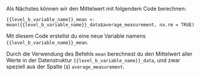 Als Nächstes können wir den Mittelwert mit folgendem Code berechnen:

```
{{level_b_variable_name}}_mean <- mean({{level_b_variable_name}}_data$average_measurement, na.rm = TRUE) 
```

Mit diesem Code erstellst du eine neue Variable namens `{{level_b_variable_name}}_mean`.

Durch die Verwendung des Befehls `mean` berechnest du den Mittelwert aller Werte in der Datenstruktur `{{level_b_variable_name}}_data`, und zwar speziell aus der Spalte (`$`) `average_measurement`.
